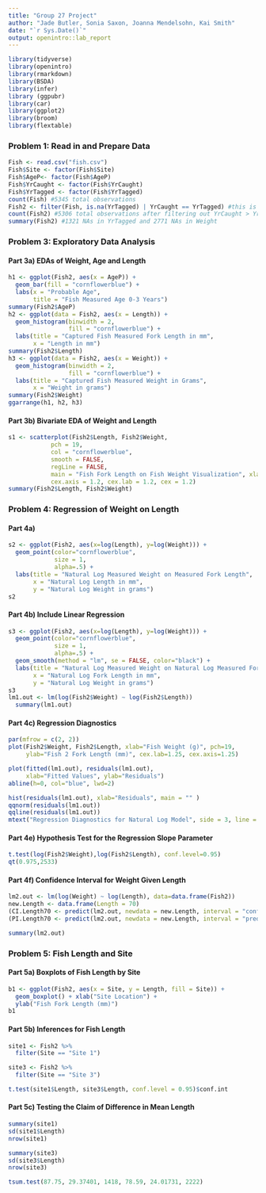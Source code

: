 ```yaml
---
title: "Group 27 Project"
author: "Jade Butler, Sonia Saxon, Joanna Mendelsohn, Kai Smith"
date: "`r Sys.Date()`"
output: openintro::lab_report
---
```


```r
library(tidyverse)
library(openintro)
library(rmarkdown)
library(BSDA)
library(infer)
library (ggpubr)
library(car)
library(ggplot2)
library(broom)
library(flextable)
```

### Problem 1: Read in and Prepare Data
```r
Fish <- read.csv("fish.csv")
Fish$Site <- factor(Fish$Site)
Fish$AgeP<- factor(Fish$AgeP)
Fish$YrCaught <- factor(Fish$YrCaught)
Fish$YrTagged <- factor(Fish$YrTagged)
count(Fish) #5345 total observations
Fish2 <- filter(Fish, is.na(YrTagged) | YrCaught == YrTagged) #this is our new data set for the rest of the assignment
count(Fish2) #5306 total observations after filtering out YrCaught > YrTagged
summary(Fish2) #1321 NAs in YrTagged and 2771 NAs in Weight
``` 



### Problem 3: Exploratory Data Analysis
#### Part 3a) EDAs of Weight, Age and Length
```r
h1 <- ggplot(Fish2, aes(x = AgeP)) +
  geom_bar(fill = "cornflowerblue") + 
  labs(x = "Probable Age", 
       title = "Fish Measured Age 0-3 Years") 
summary(Fish2$AgeP)
h2 <- ggplot(data = Fish2, aes(x = Length)) + 
  geom_histogram(binwidth = 2, 
                 fill = "cornflowerblue") + 
  labs(title = "Captured Fish Measured Fork Length in mm", 
       x = "Length in mm") 
summary(Fish2$Length)
h3 <- ggplot(data = Fish2, aes(x = Weight)) +
  geom_histogram(binwidth = 2, 
                 fill = "cornflowerblue") + 
  labs(title = "Captured Fish Measured Weight in Grams", 
       x = "Weight in grams") 
summary(Fish2$Weight)
ggarrange(h1, h2, h3)
```

#### Part 3b) Bivariate EDA of Weight and Length
```r
s1 <- scatterplot(Fish2$Length, Fish2$Weight, 
            pch = 19,                  
            col = "cornflowerblue",                    
            smooth = FALSE,             
            regLine = FALSE,
            main = "Fish Fork Length on Fish Weight Visualization", xlab = "Fork Length in mm", ylab = "Weight in grams",
            cex.axis = 1.2, cex.lab = 1.2, cex = 1.2)
summary(Fish2$Length, Fish2$Weight)

```

### Problem 4: Regression of Weight on Length
#### Part 4a)
```r
s2 <- ggplot(Fish2, aes(x=log(Length), y=log(Weight))) +
  geom_point(color="cornflowerblue", 
             size = 1, 
             alpha=.5) +  
  labs(title = "Natural Log Measured Weight on Measured Fork Length", 
       x = "Natural Log Length in mm", 
       y = "Natural Log Weight in grams")
s2
```



#### Part 4b) Include Linear Regression
```r
s3 <- ggplot(Fish2, aes(x=log(Length), y=log(Weight))) +
  geom_point(color="cornflowerblue", 
             size = 1, 
             alpha=.5) +  
  geom_smooth(method = "lm", se = FALSE, color="black") + 
  labs(title = "Natural Log Measured Weight on Natural Log Measured Fork Length", 
       x = "Natural Log Fork Length in mm", 
       y = "Natural Log Weight in grams")
s3
lm1.out <- lm(log(Fish2$Weight) ~ log(Fish2$Length))
  summary(lm1.out)
```
#### Part 4c) Regression Diagnostics
```r
par(mfrow = c(2, 2))
plot(Fish2$Weight, Fish2$Length, xlab="Fish Weight (g)", pch=19,
     ylab="Fish 2 Fork Length (mm)", cex.lab=1.25, cex.axis=1.25)

plot(fitted(lm1.out), residuals(lm1.out),
     xlab="Fitted Values", ylab="Residuals") 
abline(h=0, col="blue", lwd=2)

hist(residuals(lm1.out), xlab="Residuals", main = "" )
qqnorm(residuals(lm1.out))
qqline(residuals(lm1.out))
mtext("Regression Diagnostics for Natural Log Model", side = 3, line = -1.5, outer = TRUE)
```


#### Part 4e) Hypothesis Test for the Regression Slope Parameter
```r
t.test(log(Fish2$Weight),log(Fish2$Length), conf.level=0.95)
qt(0.975,2533) 
```


#### Part 4f) Confidence Interval for Weight Given Length
```r
lm2.out <- lm(log(Weight) ~ log(Length), data=data.frame(Fish2))
new.Length <- data.frame(Length = 70)
(CI.Length70 <- predict(lm2.out, newdata = new.Length, interval = "confidence", level = 0.95))
(PI.Length70 <- predict(lm2.out, newdata = new.Length, interval = "prediction", level = 0.95))

summary(lm2.out)

```


### Problem 5: Fish Length and Site
#### Part 5a) Boxplots of Fish Length by Site
```r
b1 <- ggplot(Fish2, aes(x = Site, y = Length, fill = Site)) + 
  geom_boxplot() + xlab("Site Location") +
  ylab("Fish Fork Length (mm)") 
b1
```

#### Part 5b) Inferences for Fish Length
```r
site1 <- Fish2 %>%
  filter(Site == "Site 1")

site3 <- Fish2 %>%
  filter(Site == "Site 3")

t.test(site1$Length, site3$Length, conf.level = 0.95)$conf.int
```


#### Part 5c) Testing the Claim of Difference in Mean Length
```r
summary(site1)
sd(site1$Length)
nrow(site1)

summary(site3)
sd(site3$Length)
nrow(site3)

tsum.test(87.75, 29.37401, 1418, 78.59, 24.01731, 2222)
```
